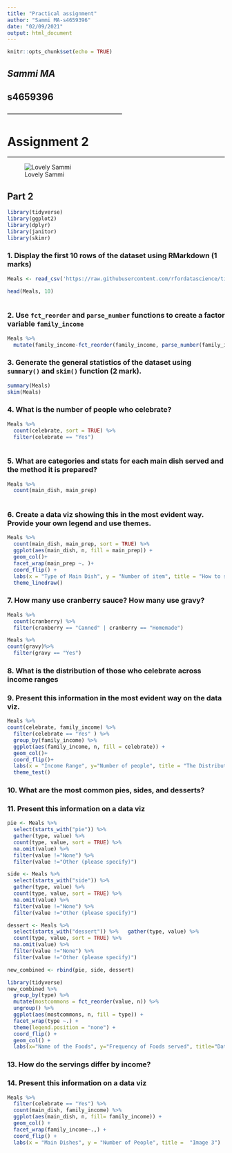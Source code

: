 ```yaml
---
title: "Practical assignment"
author: "Sammi MA-s4659396"
date: "02/09/2021"
output: html_document
---
```


```r
knitr::opts_chunk$set(echo = TRUE)
```


## *Sammi MA*
## **s4659396**

**---------------------------------------------------------**

Assignment 2
======================

--------------------------------------
![Lovely Sammi](./pic.JPG)


## Part 2
```r
library(tidyverse)
library(ggplot2)
library(dplyr)
library(janitor)
library(skimr)
```

### 1. Display the first 10 rows of the dataset using RMarkdown (1 marks)
```r
Meals <- read_csv('https://raw.githubusercontent.com/rfordatascience/tidytuesday/master/data/2018/2018-11-20/thanksgiving_meals.csv')

head(Meals, 10)  
  
```

### 2. Use `fct_reorder` and `parse_number` functions to create a factor variable `family_income`
```r
Meals %>%
  mutate(family_income-fct_reorder(family_income, parse_number(family_income)))
```

### 3. Generate the general statistics of the dataset using `summary()` and `skim()` function (2 mark).
```r
summary(Meals)
skim(Meals) 
```

### 4. What is the number of people who celebrate?
```r
Meals %>%
  count(celebrate, sort = TRUE) %>%
  filter(celebrate == "Yes")
  
```

### 5. What are categories and stats for each main dish served and the method it is prepared?
```r
Meals %>%
  count(main_dish, main_prep)
  
```

### 6. Create a data viz showing this in the most evident way. Provide your own legend and use themes.
```r
Meals %>%
  count(main_dish, main_prep, sort = TRUE) %>%
  ggplot(aes(main_dish, n, fill = main_prep)) +
  geom_col()+
  facet_wrap(main_prep ~. )+
  coord_flip() +
  labs(x = "Type of Main Dish", y = "Number of item", title = "How to serve your dish", caption = "Image 1") +
  theme_linedraw()
```

### 7. How many use cranberry sauce? How many use gravy?
```r
Meals %>%
  count(cranberry) %>%
  filter(cranberry == "Canned" | cranberry == "Homemade")
```
```r
Meals %>%
count(gravy)%>%
  filter(gravy == "Yes")
```
### 8. What is the distribution of those who celebrate across income ranges
### 9. Present this information in the most evident way on the data viz.
```r
Meals %>%
count(celebrate, family_income) %>%
  filter(celebrate == "Yes" ) %>%
  group_by(family_income) %>%
  ggplot(aes(family_income, n, fill = celebrate)) +
  geom_col()+
  coord_flip()+
  labs(x = "Income Range", y="Number of people", title = "The Distribution of people across income ranges celebrate the Thanksgiving", caption = "Image 2") +
  theme_test()
```


### 10. What are the most common pies, sides, and desserts?
### 11. Present this information on a data viz
```r
pie <- Meals %>% 
  select(starts_with("pie")) %>% 
  gather(type, value) %>% 
  count(type, value, sort = TRUE) %>%
  na.omit(value) %>% 
  filter(value !="None") %>% 
  filter(value !="Other (please specify)")

side <- Meals %>% 
  select(starts_with("side")) %>% 
  gather(type, value) %>% 
  count(type, value, sort = TRUE) %>%
  na.omit(value) %>% 
  filter(value !="None") %>% 
  filter(value !="Other (please specify)")

dessert <- Meals %>% 
  select(starts_with("dessert")) %>%   gather(type, value) %>% 
  count(type, value, sort = TRUE) %>%
  na.omit(value) %>% 
  filter(value !="None") %>% 
  filter(value !="Other (please specify)")

new_combined <- rbind(pie, side, dessert)
```

```r
library(tidyverse)
new_combined %>% 
  group_by(type) %>% 
  mutate(mostcommons = fct_reorder(value, n)) %>%
  ungroup() %>% 
  ggplot(aes(mostcommons, n, fill = type)) +
  facet_wrap(type ~.) +
  theme(legend.position = "none") +
  coord_flip() +
  geom_col() +
  labs(x="Name of the Foods", y="Frequency of Foods served", title="Data Vis", caption = "Image 3")
```



### 13. How do the servings differ by income?
### 14. Present this information on a data viz
```r
Meals %>% 
  filter(celebrate == "Yes") %>% 
  count(main_dish, family_income) %>% 
  ggplot(aes(main_dish, n, fill= family_income)) +
  geom_col() +
  facet_wrap(family_income~.,) +
  coord_flip() +
  labs(x = "Main Dishes", y = "Number of People", title =  "Image 3")
```

